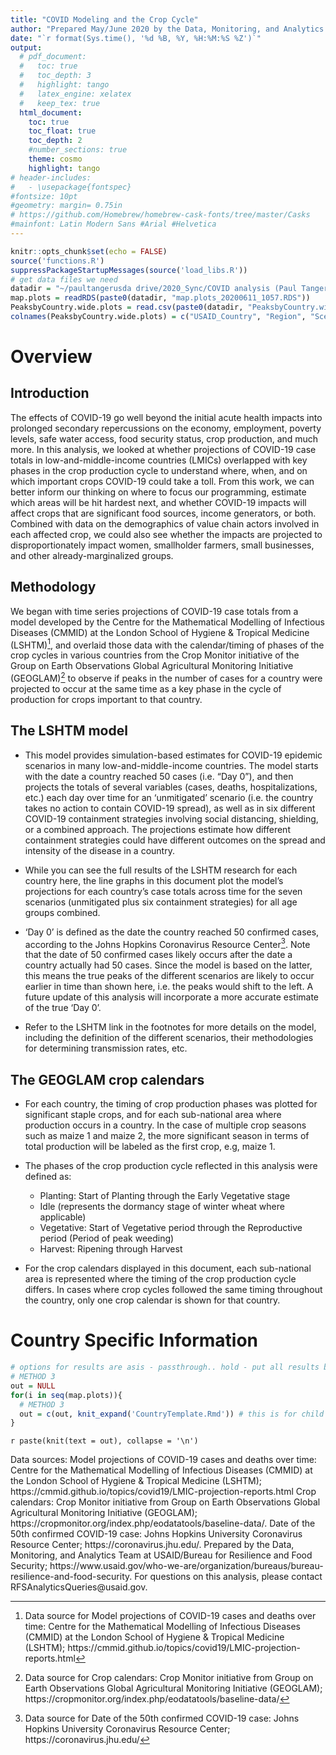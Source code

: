 ```yaml
---
title: "COVID Modeling and the Crop Cycle"
author: "Prepared May/June 2020 by the Data, Monitoring, and Analytics Team at USAID/RFS"
date: "`r format(Sys.time(), '%d %B, %Y, %H:%M:%S %Z')`"
output:
  # pdf_document:
  #   toc: true
  #   toc_depth: 3
  #   highlight: tango
  #   latex_engine: xelatex
  #   keep_tex: true
  html_document:
    toc: true
    toc_float: true
    toc_depth: 2
    #number_sections: true
    theme: cosmo
    highlight: tango
# header-includes:
#   - \usepackage{fontspec}
#fontsize: 10pt
#geometry: margin= 0.75in
# https://github.com/Homebrew/homebrew-cask-fonts/tree/master/Casks
#mainfont: Latin Modern Sans #Arial #Helvetica
---
```


```r
knitr::opts_chunk$set(echo = FALSE)
source('functions.R')
suppressPackageStartupMessages(source('load_libs.R'))
# get data files we need
datadir = "~/paultangerusda drive/2020_Sync/COVID analysis (Paul Tanger)/data/"
map.plots = readRDS(paste0(datadir, "map.plots_20200611_1057.RDS"))
PeaksbyCountry.wide.plots = read.csv(paste0(datadir, "PeaksbyCountry.wide.plots_20200611_1003.csv"))
colnames(PeaksbyCountry.wide.plots) = c("USAID_Country", "Region", "Scenario", "Peak Cases Date", "Peak Deaths Date")
```

# Overview
## Introduction
The effects of COVID-19 go well beyond the initial acute health impacts into prolonged secondary repercussions on the economy, employment, poverty levels, safe water access, food security status, crop production, and much more.  In this analysis, we looked at whether projections of COVID-19 case totals in low-and-middle-income countries (LMICs) overlapped with key phases in the crop production cycle to understand where, when, and on which important crops COVID-19 could take a toll.  From this work, we can better inform our thinking on where to focus our programming, estimate which areas will be hit hardest next, and whether COVID-19 impacts will affect crops that are significant food sources, income generators, or both.  Combined with data on the demographics of value chain actors involved in each affected crop, we could also see whether the impacts are projected to disproportionately impact women, smallholder farmers, small businesses, and other already-marginalized groups. 

## Methodology
We began with time series projections of COVID-19 case totals from a model developed by the Centre for the Mathematical Modelling of Infectious Diseases (CMMID) at the London School of Hygiene & Tropical Medicine (LSHTM)^[Data source for Model projections of COVID-19 cases and deaths over time:  Centre for the Mathematical Modelling of Infectious Diseases (CMMID) at the London School of Hygiene & Tropical Medicine (LSHTM); https://cmmid.github.io/topics/covid19/LMIC-projection-reports.html], and overlaid those data with the calendar/timing of phases of the crop cycles in various countries from the Crop Monitor initiative of the Group on Earth Observations Global Agricultural Monitoring Initiative (GEOGLAM)^[Data source for Crop calendars:  Crop Monitor initiative from Group on Earth Observations Global Agricultural Monitoring Initiative (GEOGLAM); https://cropmonitor.org/index.php/eodatatools/baseline-data/] to observe if peaks in the number of cases for a country were projected to occur at the same time as a key phase in the cycle of production for crops important to that country.

## The LSHTM model
* This model provides simulation-based estimates for COVID-19 epidemic scenarios in many low-and-middle-income countries.  The model starts with the date a country reached 50 cases (i.e. “Day 0”), and then projects the totals of several variables (cases, deaths, hospitalizations, etc.) each day over time for an ‘unmitigated’ scenario (i.e. the country takes no action to contain COVID-19 spread), as well as in six different COVID-19 containment strategies involving social distancing, shielding, or a combined approach.  The projections estimate how different containment strategies could have different outcomes on the spread and intensity of the disease in a country.  

* While you can see the full results of the LSHTM research for each country here, the line graphs in this document plot the model’s projections for each country’s case totals across time for the seven scenarios (unmitigated plus six containment strategies) for all age groups combined.  

* ‘Day 0’ is defined as the date the country reached 50 confirmed cases, according to the Johns Hopkins Coronavirus Resource Center^[Data source for Date of the 50th confirmed COVID-19 case:  Johns Hopkins University Coronavirus Resource Center; https://coronavirus.jhu.edu/].  Note that the date of 50 confirmed cases likely occurs after the date a country actually had 50 cases.  Since the model is based on the latter, this means the true peaks of the different scenarios are likely to occur earlier in time than shown here, i.e. the peaks would shift to the left.  A future update of this analysis will incorporate a more accurate estimate of the true ‘Day 0’.

* Refer to the LSHTM link in the footnotes for more details on the model, including the definition of the different scenarios, their methodologies for determining transmission rates, etc.

## The GEOGLAM crop calendars
* For each country, the timing of crop production phases was plotted for significant staple crops, and for each sub-national area where production occurs in a country.  In the case of multiple crop seasons such as maize 1 and maize 2, the more significant season in terms of total production will be labeled as the first crop, e.g, maize 1.

* The phases of the crop production cycle reflected in this analysis were defined as:

  + Planting: Start of Planting through the Early Vegetative stage
  + Idle (represents the dormancy stage of winter wheat where applicable)
  + Vegetative: Start of Vegetative period through the Reproductive period (Period of peak weeding)
  + Harvest: Ripening through Harvest

* For the crop calendars displayed in this document, each sub-national area is represented where the timing of the crop production cycle differs.  In cases where crop cycles followed the same timing throughout the country, only one crop calendar is shown for that country.


# Country Specific Information {.tabset .tabset-fade}

```r
# options for results are asis - passthrough.. hold - put all results below code
# METHOD 3
out = NULL
for(i in seq(map.plots)){
  # METHOD 3
  out = c(out, knit_expand('CountryTemplate.Rmd')) # this is for child template option
}
```

`r paste(knit(text = out), collapse = '\n')`

Data sources:
Model projections of COVID-19 cases and deaths over time: Centre for the Mathematical Modelling of Infectious Diseases (CMMID) at the London School of Hygiene & Tropical Medicine (LSHTM); https://cmmid.github.io/topics/covid19/LMIC-projection-reports.html
Crop calendars: Crop Monitor initiative from Group on Earth Observations Global Agricultural Monitoring Initiative (GEOGLAM); https://cropmonitor.org/index.php/eodatatools/baseline-data/. Date of the 50th confirmed COVID-19 case: Johns Hopkins University Coronavirus Resource Center; https://coronavirus.jhu.edu/. Prepared by the Data, Monitoring, and Analytics Team at USAID/Bureau for Resilience and Food Security; https://www.usaid.gov/who-we-are/organization/bureaus/bureau-resilience-and-food-security.  For questions on this analysis, please contact RFSAnalyticsQueries@usaid.gov.